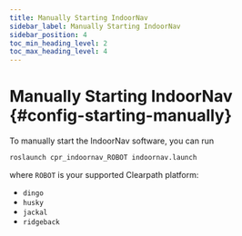 ```yaml
---
title: Manually Starting IndoorNav
sidebar_label: Manually Starting IndoorNav
sidebar_position: 4
toc_min_heading_level: 2
toc_max_heading_level: 4
---
```


# Manually Starting IndoorNav {#config-starting-manually}

To manually start the IndoorNav software, you can run

```bash
roslaunch cpr_indoornav_ROBOT indoornav.launch
```

where `ROBOT` is your supported Clearpath platform:

- `dingo`
- `husky`
- `jackal`
- `ridgeback`
